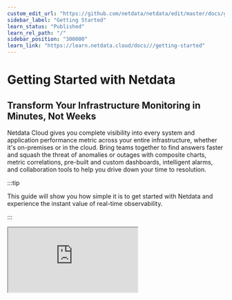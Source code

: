 ```yaml
---
custom_edit_url: "https://github.com/netdata/netdata/edit/master/docs/getting-started-netdata/guide.md"
sidebar_label: "Getting Started"
learn_status: "Published"
learn_rel_path: "/"
sidebar_position: "300000"
learn_link: "https://learn.netdata.cloud/docs///getting-started"
---
```


# Getting Started with Netdata

## Transform Your Infrastructure Monitoring in Minutes, Not Weeks

Netdata Cloud gives you complete visibility into every system and application performance metric across your entire infrastructure, whether it's on-premises or in the cloud. Bring teams together to find answers faster and squash the threat of anomalies or outages with composite charts, metric correlations, pre-built and custom dashboards, intelligent alarms, and collaboration tools to help you drive down your time to resolution.

:::tip

This guide will show you how simple it is to get started with Netdata and experience the instant value of real-time observability.

:::



<div
  style={{
    width: '100%',
    margin: '0 auto',
    position: 'relative',
    paddingBottom: '56.25%', // 16:9 aspect ratio
    height: 0,
    overflow: 'hidden',
    borderRadius: '12px',
    boxShadow: '0 4px 12px rgba(0, 0, 0, 0.1)',
  }}
>
  <iframe
    src="https://www.youtube.com/embed/he-ysUlrZIw?si=e2SjkaRUGXyWcZwN"
    style={{
      position: 'absolute',
      top: 0,
      left: 0,
      width: '100%',
      height: '100%',
      border: 0,
      borderRadius: '12px',
    }}
    allow="accelerometer; autoplay; clipboard-write; encrypted-media; gyroscope; picture-in-picture"
    allowFullScreen
    loading="lazy"
    title="Demo Video"
  />
</div>




## [1. Sign in & Access Your Space](/docs/netdata-cloud/connect-agent)

Getting started is as simple as visiting [app.netdata.cloud](https://app.netdata.cloud/) and creating your account.

**What happens next:**

- Your personalized Space is automatically created
- You get your central hub for all monitoring needs
- The dashboard is ready to receive your first node

:::info

**Why Cloud Connection is Essential:** Starting with Netdata v2.0, all dashboards use Netdata Cloud for authentication, providing enhanced security and unified experience across all platforms. This unlocks enterprise-grade monitoring capabilities for deployments of any size.

:::

## [2. Connect a Node & See Instant Results](/docs/netdata-cloud/connect-agent)

**Connect Your First Agent**
Once logged into Netdata Cloud, you'll see connection instructions. There are three easy ways to connect:

<details>
<summary><strong>Method 1: Through the Cloud Interface</strong></summary><br/>

1. Navigate to **Space Settings** (cogwheel icon)
2. Select **Nodes** tab
3. Click the **"+"** button to add a new node
4. Copy and run the generated connection command

</details>

<details>
<summary><strong>Method 2: From the Nodes Tab</strong></summary><br/>

1. Go to the **Nodes** tab in your Room
2. Click **Add nodes** button
3. Follow the step-by-step instructions

</details>

<details>
<summary><strong>Method 3: Via Integrations Page</strong></summary><br/>

1. Visit the **Integrations** page
2. Select your OS or container environment
3. Execute the provided connection command

</details>

:::tip

**The One-Command Solution:**
All methods will show you a command like this:

```bash
bash <(curl -Ss https://my-netdata.io/kickstart.sh) --claim-token YOUR_TOKEN --claim-rooms YOUR_ROOMS --claim-url https://app.netdata.cloud
```

:::

:::info

<details>
<summary><strong>What this single command does:</strong></summary><br/>

- Automatically detects your operating system
- Installs the latest Netdata Agent
- Connects to your Cloud Space
- Starts monitoring immediately

</details>

:::

**What You'll See When Connected:**

Within seconds of connection, you'll experience the power of real-time observability:

- **Your node appears live in your Space**
- **Charts immediately start streaming real-time data**
- **System Overview dashboard populates automatically**
- **All metrics update with 1-second granularity**
- **Zero additional configuration required**

## [3. Analyze Your Data & See What You Get Out-of-the-Box](/docs/dashboards-and-charts)

**Automatic Dashboards:**

- **System Overview** - Fully automated dashboard showing all your nodes
- **Nodes Tab** - Unified view of all infrastructure with key metrics
- **Composite Charts** - Data from multiple nodes combined intelligently
- **Real-Time Updates** - Every metric updates with 1-second granularity

**Auto-Discovery in Action:**
Netdata automatically discovers and monitors:

- **System Resources** - CPU, memory, disk, network
- **Containers** - Docker, Kubernetes, LXC
- **Databases** - MySQL, PostgreSQL, MongoDB, Redis
- **Web Servers** - Apache, Nginx, IIS
- **Applications** - Over 1000+ integrations available

**[Metric Correlations](/docs/ai-&-ml/ml-anomaly-detection/metric-correlations):**
Click the correlation button on any chart to instantly find related metrics that help diagnose issues - turning complex troubleshooting into point-and-click simplicity.

## [4. Customize & Set New Alerts](/docs/alerts-&-notifications/alert-configuration-reference)

**Out-of-the-Box Alerts:**
Netdata comes with intelligent alerts pre-configured for common issues. But you can easily customize them.

**Simple Alert Customization:**
Navigate to your node and click "Edit" on any alert to modify thresholds:

```bash
# Example: Adjust CPU warning from 85% to 75%
warn: $this > 75
crit: $this > 90
```

**Create New Alerts:**

```bash
# Example: Custom RAM alert
alarm: custom_ram_usage
   on: system.ram
 calc: $used * 100 / ($used + $free)
 warn: $this > 80
 crit: $this > 95
```

**Notification Methods:**
Configure alerts to reach you through:

- **Email** - Direct email notifications
- **Slack** - Team channel integration
- **PagerDuty** - Incident management
- **Microsoft Teams** - Workplace collaboration
- **Plus dozens more** - Webhooks, SMS, and custom integrations

:::tip

**Silencing Alerts:** Need to temporarily quiet alerts during maintenance?

**Quick Silence Options:**

- **Individual alerts** - Change `to: silent` in alert configuration
- **Specific alerts** - Edit `netdata.conf` with `enabled alarms = !alert_name *`
- **All alerts** - Set `enabled = no` in `[health]` section

**Temporary Control:** Use the Health Management API for dynamic control without config changes - perfect for maintenance windows.

**Permanent Solutions:**

- **Disable specific alerts permanently** - Comment out alert definitions in health configuration files and reload with `sudo netdatacli reload-health`
- **Remove noisy alerts completely** - Delete unwanted alert configurations from `health.d/*.conf` files

:::

## [5. Organize Your Infrastructure & Invite Your Team](/docs/netdata-cloud/spaces-and-rooms)

**Spaces and Rooms:**

- **Space** - Your main collaboration environment for the entire team
- **Rooms** - Flexible groupings within Spaces (by service, location, or purpose)
- **Example**: Create rooms for "Production", "Development", "Database Servers"

**Team Collaboration:**
Click "Invite Users" in your Space sidebar to add team members. Set appropriate access levels:

- **Admins** - Full control over Spaces, Rooms, and billing
- **Managers** - Room and user management
- **Troubleshooters** - Monitoring and analysis access
- **Observers** - View-only access to specific rooms

:::tip

**Role-Based Access Control (RBAC):** Business plan subscribers get fine-grained control over who can access what data, execute functions, and modify configurations - perfect for teams with different responsibilities.

:::

**Organize by Your Needs:**

| **Category**       | **Examples**                         |
|--------------------|--------------------------------------|
| **By Service**     | Web servers, databases, applications |
| **By Location**    | Data centers, cloud regions          |
| **By Team**        | DevOps, SRE, development teams       |
| **By Environment** | Production, staging, development     |

## What's the Value for You

### Experience the Difference with Business Plan

**[Start Your Free Business Trial](https://netdata.cloud/pricing):** Experience the full power of Netdata Business with our free trial:

- **No credit card required** - Start immediately
- **Full access to all features** - Nothing held back
- **Cancel anytime** - No commitments
- **[Expert support](https://www.netdata.cloud/support/)** - Get help when you need it

### Traditional Monitoring vs Netdata Business

| **Traditional Monitoring**                       |        | **Netdata Business**                               |
|--------------------------------------------------|:------:|----------------------------------------------------|
| **Navigate complex interfaces** during incidents |        | **Get instant analysis** with natural language     |
| **Build dashboards** during incidents            | **VS** | **Automatic dashboards** with zero configuration   |
| **Manually correlate data** across systems       |        | **AI-powered correlation** and root cause analysis |
| **Wait 15 seconds to 1 minute** for updates      |        | **Real-time 1-second granularity**                 |
| **Pay per metric with surprise bills**           |        | **70% less expensive than most competitors**       |

### [AI Capabilities That Transform Operations](/docs/ai-&-ml)

Experience the future of infrastructure monitoring with AI that actually works. Chat with your infrastructure in natural language, get professional reports in minutes, and let machine learning find problems before they impact your users. From automated troubleshooting to predictive insights, Netdata's AI capabilities turn complex monitoring into simple conversations.

**AI Features Overview:**

| **Capability**           | **What It Does**                    | **Access**                           |
|--------------------------|-------------------------------------|--------------------------------------|
| **AI Chat with Netdata** | Ask questions in natural language   | Available now for all deployments    |
| **AI DevOps Copilot**    | CLI-based AI automation             | Available now with MCP tools         |
| **AI Insights**          | Professional reports in 2-3 minutes | Business plans get unlimited reports |
| **Anomaly Advisor**      | Find root causes in minutes         | Available to all users               |
| **ML Anomaly Detection** | Continuous anomaly detection        | Free for everyone                    |

#### Ask Questions & Get Answers

<details>
<summary><strong>AI Chat with Netdata</strong></summary><br/>

Transform troubleshooting from complex queries to natural conversation. Ask questions like "Which servers have high CPU usage?" or "Show database errors from last hour" or "What is wrong with my infrastructure now?"

**Why this matters:** No more complex queries or dashboard hunting - get instant answers about performance, find specific logs, identify top resource consumers, or investigate issues through simple conversation.

**How it works:** Multi-node visibility through Netdata Parents, flexible AI options including Claude, GPT-4, and Gemini, with real-time access to metrics, logs, processes, network connections, and system state.

</details>

<details>
<summary><strong>Model Context Protocol (MCP) Integration</strong></summary><br/>

Every Netdata Agent and Parent is an MCP server, enabling seamless integration with AI assistants for natural language queries and automated analysis.

**Why this matters:** Use your existing AI tools or our standalone web chat with choice of AI providers. Query live metrics, logs, processes, network connections, and system state securely.

**Technical details:** MCP integration via WebSocket, choice of Claude, GPT-4, Gemini and others, two deployment options available, real-time data access, secure connection where LLM has access to your data via the LLM client.

</details>

#### Automate & Optimize

<details>
<summary><strong>AI DevOps Copilot</strong></summary><br/>

Transform observability into action with CLI AI assistants. Combine the power of AI with system automation for intelligent infrastructure optimization.

**Why this matters:** CLI-based AI assistants like Claude Code and Gemini CLI can access your Netdata metrics and execute commands, enabling observability-driven automation, automated troubleshooting, and configuration management driven by real observability data.

**Key capabilities:** Observability-driven automation where AI analyzes metrics and executes fixes, infrastructure optimization with automatic tuning based on performance data, intelligent troubleshooting from problem detection to resolution, and AI-generated configs based on actual usage.

</details>

#### Analyze & Report

<details>
<summary><strong>AI Insights - Professional Reports</strong></summary><br/>

Generate comprehensive reports in 2-3 minutes that explain what happened, why it happened, and what to do about it. Transform past data into actionable insights with AI-generated reports.

**Why this matters:** Perfect for capacity planning, performance reviews, and executive briefings. Get comprehensive analysis of your infrastructure trends, optimization opportunities, and future requirements in professionally formatted PDFs.

**Four report types:**

- **Infrastructure Summary** - Complete system health and incident analysis
- **Capacity Planning** - Growth projections and resource recommendations
- **Performance Optimization** - Bottleneck identification and tuning suggestions
- **Anomaly Analysis** - Deep dive into unusual patterns and their impacts

**Access:** Business subscriptions get unlimited reports, free trial users get full access during trial, Community users get 10 free reports.

</details>

#### Detect Issues Automatically

<details>
<summary><strong>Anomaly Advisor</strong></summary><br/>

Revolutionary troubleshooting that finds root causes in minutes. Stop guessing what went wrong - the Anomaly Advisor instantly shows you how problems cascade across your infrastructure.

**Why this matters:** Root causes typically appear in the top 20-30 results, turning hours of investigation into minutes of discovery. See cascading effects as anomalies propagate across systems with automatic ranking of every metric by anomaly severity.

**Revolutionary approach:** Data-driven analysis with no hypotheses needed, influence tracking showing what influenced and what was influenced, works identically from 10 to 10,000 nodes, visual propagation of anomaly clusters and cascades.

</details>

<details>
<summary><strong>Machine Learning Anomaly Detection</strong></summary><br/>

The foundation of Netdata's AI capabilities. Machine learning models run locally on every Agent, continuously learning normal patterns and detecting anomalies in real-time with zero configuration required.

**Why this matters:** Automatic protection across every metric with ML analyzing all metrics continuously. Visual anomaly indicators show purple ribbons on every chart displaying anomaly rates, with ML scores saved with metrics for past analysis.

**How it works:** Local ML engine runs on every Netdata Agent with no cloud dependency, multiple models use consensus approach reducing noise and false positives by 99%, integrated storage saves anomaly scores in database with metrics, designed for production environments with minimal overhead.

</details>

### Join the Premium Experience

:::tip

**What Happens Next:**

1. **Sign up for your free trial** - No credit card required
2. **Connect your Agents** - Use the simple one-command installation
3. **Experience real-time observability** - 1-second granularity across all metrics
4. **Try AI-powered features** - Chat with your infrastructure and generate insights
5. **Build unlimited dashboards** - Create the monitoring views you need
6. **Set up team access** - Invite colleagues and configure permissions

**Transform your infrastructure monitoring today. Your future self and your team will thank you.**

**[Start Free Business Trial](https://netdata.cloud/pricing)**

:::
